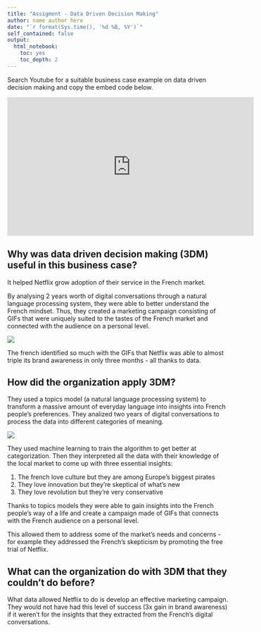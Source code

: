 ```yaml
---
title: "Assigment - Data Driven Decision Making"
author: name author here
date: "`r format(Sys.time(), '%d %B, %Y')`"
self_contained: false
output:
  html_notebook:
    toc: yes
    toc_depth: 2
---
```


Search Youtube for a suitable business case example on data driven decision making and copy the embed code below.


<iframe width="560" height="315" src="https://www.youtube.com/embed/tZkILxaANLU" frameborder="0" allow="accelerometer; autoplay; clipboard-write; encrypted-media; gyroscope; picture-in-picture" allowfullscreen data-external="1"></iframe>


## Why was data driven decision making (3DM) useful in this business case?

It helped Netflix grow adoption of their service in the French market. 

By analysing 2 years worth of digital conversations through a natural language processing system, they were able to better understand the French mindset. Thus, they created a marketing campaign consisting of GIFs that were uniquely suited to the tastes of the French market and connected with the audience on a personal level.

<img src="images/gif_example.gif">

The french identified so much with the GIFs that Netflix was able to almost triple its brand awareness in only three months - all thanks to data.


## How did the organization apply 3DM?

They used a topics model (a natural language processing system) to transform a massive amount of everyday language into insights into French people's preferences. They analized two years of digital conversations to process the data into different categories of meaning.

<img src="images/netflix_categories.jpg">

They used machine learning to train the algorithm to get better at categorization. Then they interpreted all the data with their knowledge of the local market to come up with three essential insights:

1. The french love culture but they are among Europe's biggest pirates
2. They love innovation but they're skeptical of what's new
3. They love revolution but they're very conservative

Thanks to topics models they were able to gain insights into the French people's way of a life and create a campaign made of GIFs that connects with the French audience on a personal level. 

This allowed them to address some of the market's needs and concerns - for example they addressed the French's skepticism by promoting the free trial of Netflix.


## What can the organization do with 3DM that they couldn’t do before?

What data allowed Netflix to do is develop an effective marketing campaign. They would not have had this level of success (3x gain in brand awareness) if it weren't for the insights that they extracted from the French's digital conversations.

